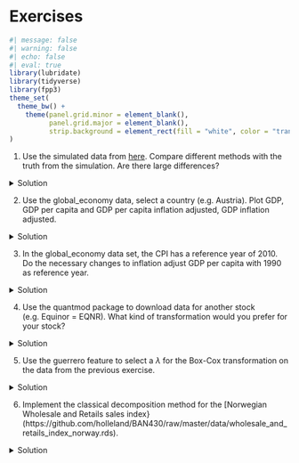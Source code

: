 # Exercises

```r
#| message: false
#| warning: false
#| echo: false
#| eval: true
library(lubridate)
library(tidyverse)
library(fpp3)
theme_set(
  theme_bw() + 
    theme(panel.grid.minor = element_blank(),
          panel.grid.major = element_blank(),
          strip.background = element_rect(fill = "white", color = "transparent"))
)

```

1.  Use the simulated data from [here](https://holleland.github.io/BAN430/3_adjustments.html#time-series-components-and-seasonal-adjustment). Compare different methods with the truth from the simulation. Are there large differences?

<details>

<summary>Solution</summary>

Since the simulated data is daily, we cannot use the x11 and seats methods. We will therefore only compare the STL and classical decomposition. 

We start by re-running the simulation and creating a tsibble. 
```r
set.seed(1344)
library(fpp3)
theme_set(theme_bw())
dat <- tibble(
  date = seq(as.Date("2015-01-01"), as.Date("2020-12-31"), by = "1 day"),
  t = 1:length(date),
  Tt = 100+9*t/300 + .5*((t-1000)/200)^3+(.87*cos(2*pi*t/1200)+.42*sin(2*pi*t/600))*11,
  St = (.94*cos(2*pi*t/365) -1.2*sin(2* pi*t/365))*13,
  Rt = rnorm(length(date), sd = 15),
  Yt = Tt + St +  Rt
) 

dat <- as_tsibble(dat, index = date)
```

Then we do the decomposition, classical and STL:
```r
decomp <- dat %>% 
  model(
    classic = classical_decomposition(Yt~season(period = "1 year"), type = "additive"),
    stl = STL(Yt~season(period = "1 year"), robust = TRUE)
) %>% components() %>%
  # For some reason, the classic and stl uses differnt naming conventions:
  mutate(random = ifelse(is.na(remainder), random, remainder),
          seasonal = ifelse(is.na(`season_1 year`), seasonal, `season_1 year`))
# Adjusting the names of dat to fit with the decomp
names(dat) <- c("date", "t", "trend", "seasonal", "random", "Yt")
dat$.model = "simulation"
# Classical decomposition: 
decomp %>% filter(.model == "classic") %>% autoplot()+ labs(title= "Classical")
# STL: 
decomp %>% filter(.model == "stl") %>% autoplot() + labs(title= "STL")
# Simulation: 
decomp %>% bind_rows(dat) %>% filter(.model == "simulation") %>% autoplot()
# All
decomp %>% bind_rows(dat) %>% autoplot()
```
With the setting I used here, it does not seem that the decomposition methods manage to get as smooth estimate for the seasonal component as we see in the simulation, but for the trend part the fit is almost perfect. 

</details>

2.  Use the global_economy data, select a country (e.g. Austria). Plot GDP, GDP per capita and GDP per capita inflation adjusted, GDP inflation adjusted.

<details>

<summary>Solution</summary>

```r
#| message: false
#| warning: false
library(fpp3)
library(tidyverse)
dat <- global_economy %>% 
  filter(Country == "Austria")
dat %>% autoplot(GDP)
dat %>% autoplot(GDP/Population)
dat %>% autoplot(GDP/Population * 100/CPI)
dat %>% autoplot(GDP * 100/CPI)

```

</details>

3.  In the global_economy data set, the CPI has a reference year of 2010. Do the necessary changes to inflation adjust GDP per capita with 1990 as reference year.

<details>

<summary>Solution</summary>

```r
library(fpp3)
library(tidyverse)
dat <- global_economy %>% 
  filter(Country == "Austria")

# -- Extracting the CPI in 1990: --
cpi1990 <- dat %>% filter(Year ==1990) %>% pull(CPI)

# -- Transforming such that CPI1990 is 100 in 1990: --
dat <- dat %>% mutate(CPI1990 = CPI / cpi1990 * 100)

# -- Plotting Inflation adjusted GDP per capita: --
dat %>% autoplot(GDP/Population * 100/CPI1990) + 
  labs(y = "Inflation adjusted GDP per capita (1990 US$)") +
  geom_line(aes(y= GDP/Population * 100/CPI), col = 2)

# -- Comparing the two CPIs: --
dat %>% 
  pivot_longer(cols = c(CPI,CPI1990)) %>%
  ggplot(aes(x = Year, y = value, col = name)) + geom_line()+
  geom_hline(yintercept = 100) +
  scale_color_manual(values = c("red","blue"))+
  geom_segment(x = 1990,xend = 1990, y = -Inf, yend =100, lty = 2, col = "blue")+
  geom_segment(x = 2010,xend = 2010, y = -Inf, yend =100, lty = 2, col = "red")+
  labs(title = "Differences between CPI with reference year 1990 and 2010",
       y = "Consumer Price Index") +
  theme(legend.title = element_blank())

```

</details>

4.  Use the quantmod package to download data for another stock (e.g. Equinor = EQNR). What kind of transformation would you prefer for your stock?

<details>
<summary> Solution</summary>

I choose the Norwegian company Equinor.

```r
library(quantmod)
# Equinor: 
getSymbols("EQNR")
close.price <- tibble(
  close = as.numeric(EQNR$EQNR.Close),
  date  = time(EQNR)
) %>% as_tsibble(index = date) 

# -- Plot closing price: --
close.price %>% autoplot(close) +
  labs(title = "Apple Closing price", 
       y     = "US$")

close.price <- close.price %>% 
  mutate(logclose  = log(close), # log-transform
         logreturn = c(NA, diff(logclose)), # log returns
         return    = c(NA, diff(close)/close[-nrow(close.price)]) # Returns
         ) 

close.price %>% 
  pivot_longer(-date) %>%
  ggplot(aes(x=date, y = value))+ geom_line()+ 
  facet_wrap(~name, scales = "free_y")
```
The return series seem to be good alternatives, also for this stock! The Box-Cox transformation seem to take away some of the trend-cycles in the raw data.

</details>
5.  Use the guerrero feature to select a $\lambda$ for the Box-Cox transformation on the data from the previous exercise.


<details>
<summary>Solution</summary>
```r
# -- Box-cox-transform --
lambda <- close.price %>%
  features(close, features = guerrero) %>%
  pull(lambda_guerrero)
lambda
close.price <- close.price %>%
  mutate(boxcox = box_cox(close,lambda))
close.price %>%
  autoplot(boxcox) +
  labs(y = "",
       title = latex2exp::TeX(paste0(
         "Transformed apple closing price with $\\lambda$ = ",
         round(lambda,3))))+
  # adding the blue close price
  geom_line(aes(y=close), col = 4)
```
</details>

6. Implement the classical decomposition method for the [Norwegian Wholesale and Retails sales index}(https://github.com/holleland/BAN430/raw/master/data/wholesale_and_retails_index_norway.rds). 

<details>
<summary>Solution</summary>
```r
wholesale  <- readRDS(file= "data/wholesale_and_retails_index_norway.rds")

classic_decomp <- wholesale %>% 
  rename(Index = `Wholesale and retail sales index`) %>%
  mutate(`12-MA` = slider::slide_dbl(Index, mean, .before = 5, .after = 6, .complete = TRUE),
         trend = slider::slide_dbl(`12-MA`, mean, .before = 1, .after = 0, .complete = TRUE), #`2x12-MA`
         detrend = Index - trend,
         MONTH = month(yearmonth)
         )  %>% 
  group_by(MONTH) %>%
  mutate(season = mean(detrend, na.rm=T)) %>%
  ungroup()
```
To adjust the seasonal component to sum-to-zero, we update it as
$$S_t^\star = S_t - |S_t| \cdot \frac{\sum_s S_s}{\sum_s |S_s|}.$$
```r
# Adjust season to sum-to-zero
S <- sum(classic_decomp$season)
A <- sum(abs(classic_decomp$season))
classic_decomp <- classic_decomp %>% 
  mutate(seasonal = season - abs(season)*S/A) %>% 
# Calculate remainder R = Y - T - S
  mutate(random = Index - trend - seasonal) %>%
  ungroup() %>%
  select(yearmonth, Index, trend, seasonal, random) %>%
  mutate(.model = "homemade")
# Plot results: 
classic_decomp %>% 
  pivot_longer(cols =c(-yearmonth,-.model)) %>%
  mutate(name = factor(name, levels = c("Index", "trend", "seasonal", "random"))) %>%
ggplot(aes(x= yearmonth, y = value))+geom_line()+
facet_wrap( ~ name, ncol = 1, scales = "free_y")

# Let's compare with the automatic one: 
wholesale %>% 
  rename(Index = `Wholesale and retail sales index`) %>%
  model(
    classical_decomposition()
  ) %>%
  components() %>% 
  bind_rows(classic_decomp) %>% 
  autoplot()

```

Perfect match!

</details>